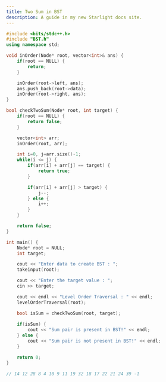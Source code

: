 ```yaml
---
title: Two Sum in BST
description: A guide in my new Starlight docs site.
---
```


```c++
#include <bits/stdc++.h>
#include "BST.h"
using namespace std;

void inOrder(Node* root, vector<int>& ans) {
    if(root == NULL) {
        return;
    }

    inOrder(root->left, ans);
    ans.push_back(root->data);
    inOrder(root->right, ans);
}

bool checkTwoSum(Node* root, int target) {
    if(root == NULL) {
        return false;
    }

    vector<int> arr;
    inOrder(root, arr);

    int i=0, j=arr.size()-1;
    while(i <= j) {
        if(arr[i] + arr[j] == target) {
            return true;
        }

        if(arr[i] + arr[j] > target) {
            j--;
        } else {
            i++;
        }
    }

    return false;
}

int main() {
    Node* root = NULL;
    int target;

    cout << "Enter data to create BST : ";
    takeinput(root);

    cout << "Enter the target value : ";
    cin >> target;

    cout << endl << "Level Order Traversal : " << endl;
    levelOrderTraversal(root);

    bool isSum = checkTwoSum(root, target);
    
    if(isSum) {
        cout << "Sum pair is present in BST!" << endl;
    } else {
        cout << "Sum pair is not present in BST!" << endl;
    }

    return 0;
}

// 14 12 28 8 4 10 9 11 19 32 18 17 22 21 24 39 -1
```